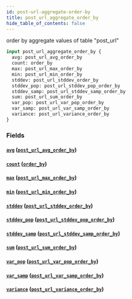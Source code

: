 ```yaml
---
id: post-url-aggregate-order-by
title: post_url_aggregate_order_by
hide_table_of_contents: false
---
```


order by aggregate values of table "post_url"

```graphql
input post_url_aggregate_order_by {
  avg: post_url_avg_order_by
  count: order_by
  max: post_url_max_order_by
  min: post_url_min_order_by
  stddev: post_url_stddev_order_by
  stddev_pop: post_url_stddev_pop_order_by
  stddev_samp: post_url_stddev_samp_order_by
  sum: post_url_sum_order_by
  var_pop: post_url_var_pop_order_by
  var_samp: post_url_var_samp_order_by
  variance: post_url_variance_order_by
}
```

### Fields

#### [`avg`](#) ([`post_url_avg_order_by`](../inputs/post-url-avg-order-by))

#### [`count`](#) ([`order_by`](../enums/order-by))

#### [`max`](#) ([`post_url_max_order_by`](../inputs/post-url-max-order-by))

#### [`min`](#) ([`post_url_min_order_by`](../inputs/post-url-min-order-by))

#### [`stddev`](#) ([`post_url_stddev_order_by`](../inputs/post-url-stddev-order-by))

#### [`stddev_pop`](#) ([`post_url_stddev_pop_order_by`](../inputs/post-url-stddev-pop-order-by))

#### [`stddev_samp`](#) ([`post_url_stddev_samp_order_by`](../inputs/post-url-stddev-samp-order-by))

#### [`sum`](#) ([`post_url_sum_order_by`](../inputs/post-url-sum-order-by))

#### [`var_pop`](#) ([`post_url_var_pop_order_by`](../inputs/post-url-var-pop-order-by))

#### [`var_samp`](#) ([`post_url_var_samp_order_by`](../inputs/post-url-var-samp-order-by))

#### [`variance`](#) ([`post_url_variance_order_by`](../inputs/post-url-variance-order-by))
